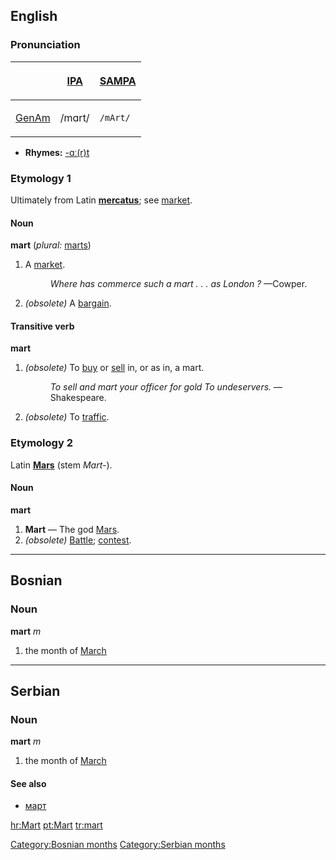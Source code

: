 ==English==
===Pronunciation===
{| border=1 cellpadding=5
! !! [[w:IPA|IPA]] !! [[w:SAMPA|SAMPA]]
|-
! [[GenAm]]
| /mɑrt/ || <tt>/mArt/</tt>
|}

*'''Rhymes:''' [[Rhymes:English:-ɑː(r)t|-ɑː(r)t]]


===Etymology 1=== 
Ultimately  from Latin '''[[mercatus]]'''; see [[market]].
====Noun====
'''mart''' (''plural:'' [[marts]])
#A [[market]].
#:''Where has commerce such a mart . . . as London ?'' —Cowper.
#''(obsolete)'' A [[bargain]]. 
====Transitive verb====
'''mart'''
# ''(obsolete)'' To [[buy]] or [[sell]] in, or as in, a mart.
#:''To sell and mart your officer for gold To undeservers.''  —Shakespeare.
# ''(obsolete)'' To [[traffic]].
===Etymology 2===
Latin '''[[Mars]]''' (stem ''Mart-'').
====Noun====
'''mart'''
# '''Mart''' — The god [[w:Mars_(god)|Mars]].
#''(obsolete)'' [[Battle]]; [[contest]].
----
==Bosnian==
===Noun===
'''mart''' ''m''
#the month of [[March]]
[[Category:Bosnian months]]
----
==Serbian==
===Noun===
'''mart''' ''m''
#the month of [[March]]
====See also====
*[[март]]
[[Category:Serbian months]]

[[hr:Mart]]
[[pt:Mart]]
[[tr:mart]]